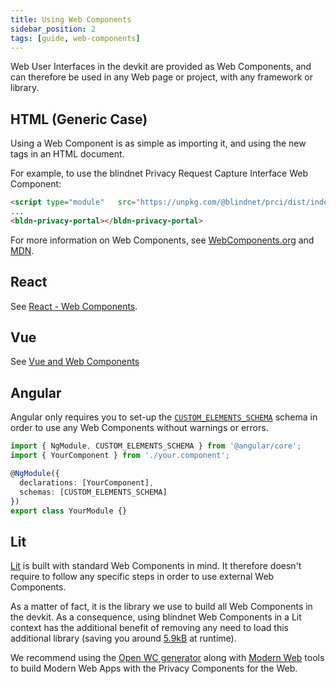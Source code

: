 ```yaml
---
title: Using Web Components
sidebar_position: 2
tags: [guide, web-components]
---
```


Web User Interfaces in the devkit are provided as Web Components, and can therefore be used in any Web page or project, with any framework or library.

## HTML (Generic Case)

Using a Web Component is as simple as importing it, and using the new tags in an HTML document.

For example, to use the blindnet Privacy Request Capture Interface Web Component:

```html
<script type="module"   src="https://unpkg.com/@blindnet/prci/dist/index.core.min.js?module"></script>
...
<bldn-privacy-portal></bldn-privacy-portal>
```

For more information on Web Components, see [WebComponents.org](https://www.webcomponents.org/introduction) and [MDN](https://developer.mozilla.org/en-US/docs/Web/Web_Components).

## React

See [React - Web Components](https://reactjs.org/docs/web-components.html).

## Vue

See [Vue and Web Components](https://vuejs.org/guide/extras/web-components.html#building-custom-elements-with-vue)

## Angular

Angular only requires you to set-up the [`CUSTOM_ELEMENTS_SCHEMA`](https://angular.io/api/core/CUSTOM_ELEMENTS_SCHEMA) schema in order to use any Web Components without warnings or errors.

```typescript
import { NgModule, CUSTOM_ELEMENTS_SCHEMA } from '@angular/core';
import { YourComponent } from './your.component';

@NgModule({
  declarations: [YourComponent],
  schemas: [CUSTOM_ELEMENTS_SCHEMA]
})
export class YourModule {}
```

## Lit

[Lit](https://lit.dev/) is built with standard Web Components in mind. It therefore doesn't require to follow any specific steps in order to use external Web Components.

As a matter of fact, it is the library we use to build all Web Components in the devkit. As a consequence, using blindnet Web Components in a Lit context has the additional benefit of removing any need to load this additional library (saving you around [5.9kB](https://bundlephobia.com/package/lit) at runtime).

We recommend using the [Open WC generator](https://open-wc.org/guides/developing-components/getting-started/) along with [Modern Web](https://modern-web.dev/) tools to build Modern Web Apps with the Privacy Components for the Web.
